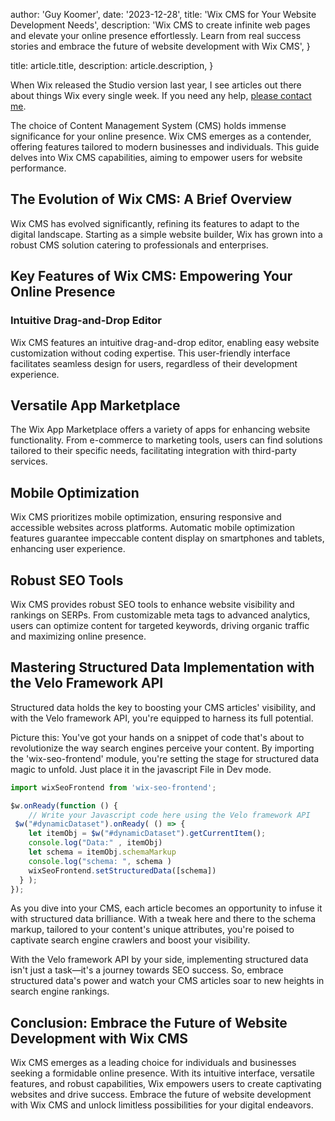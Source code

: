
  author: 'Guy Koomer',
  date: '2023-12-28',
  title: 'Wix CMS for Your Website Development Needs',
  description:
    'Wix CMS to create infinite web pages and elevate your online presence effortlessly. Learn from real success stories and embrace the future of website development with Wix CMS',
}

  title: article.title,
  description: article.description,
}


When Wix released the Studio version last year, I see articles out there about things Wix every single week. If you need any help, [please contact me](/).

The choice of Content Management System (CMS) holds immense significance for your online presence. Wix CMS emerges as a contender, offering features tailored to modern businesses and individuals. This guide delves into Wix CMS capabilities, aiming to empower users for website performance.

## The Evolution of Wix CMS: A Brief Overview

Wix CMS has evolved significantly, refining its features to adapt to the digital landscape. Starting as a simple website builder, Wix has grown into a robust CMS solution catering to professionals and enterprises.

## Key Features of Wix CMS: Empowering Your Online Presence

### Intuitive Drag-and-Drop Editor
Wix CMS features an intuitive drag-and-drop editor, enabling easy website customization without coding expertise. This user-friendly interface facilitates seamless design for users, regardless of their development experience.


## Versatile App Marketplace
The Wix App Marketplace offers a variety of apps for enhancing website functionality. From e-commerce to marketing tools, users can find solutions tailored to their specific needs, facilitating integration with third-party services.

## Mobile Optimization
Wix CMS prioritizes mobile optimization, ensuring responsive and accessible websites across platforms. Automatic mobile optimization features guarantee impeccable content display on smartphones and tablets, enhancing user experience.

## Robust SEO Tools
Wix CMS provides robust SEO tools to enhance website visibility and rankings on SERPs. From customizable meta tags to advanced analytics, users can optimize content for targeted keywords, driving organic traffic and maximizing online presence.


## Mastering Structured Data Implementation with the Velo Framework API
Structured data holds the key to boosting your CMS articles' visibility, and with the Velo framework API, you're equipped to harness its full potential.

Picture this: You've got your hands on a snippet of code that's about to revolutionize the way search engines perceive your content. By importing the 'wix-seo-frontend' module, you're setting the stage for structured data magic to unfold. Just place it in the javascript File in Dev mode. 

```javascript
import wixSeoFrontend from 'wix-seo-frontend';

$w.onReady(function () {
    // Write your Javascript code here using the Velo framework API
 $w("#dynamicDataset").onReady( () => {
    let itemObj = $w("#dynamicDataset").getCurrentItem();
    console.log("Data:" , itemObj)
    let schema = itemObj.schemaMarkup
    console.log("schema: ", schema )
    wixSeoFrontend.setStructuredData([schema])
  } );
});

```
As you dive into your CMS, each article becomes an opportunity to infuse it with structured data brilliance. With a tweak here and there to the schema markup, tailored to your content's unique attributes, you're poised to captivate search engine crawlers and boost your visibility.

With the Velo framework API by your side, implementing structured data isn't just a task—it's a journey towards SEO success. So, embrace structured data's power and watch your CMS articles soar to new heights in search engine rankings.

## Conclusion: Embrace the Future of Website Development with Wix CMS

Wix CMS emerges as a leading choice for individuals and businesses seeking a formidable online presence. With its intuitive interface, versatile features, and robust capabilities, Wix empowers users to create captivating websites and drive success. Embrace the future of website development with Wix CMS and unlock limitless possibilities for your digital endeavors.

